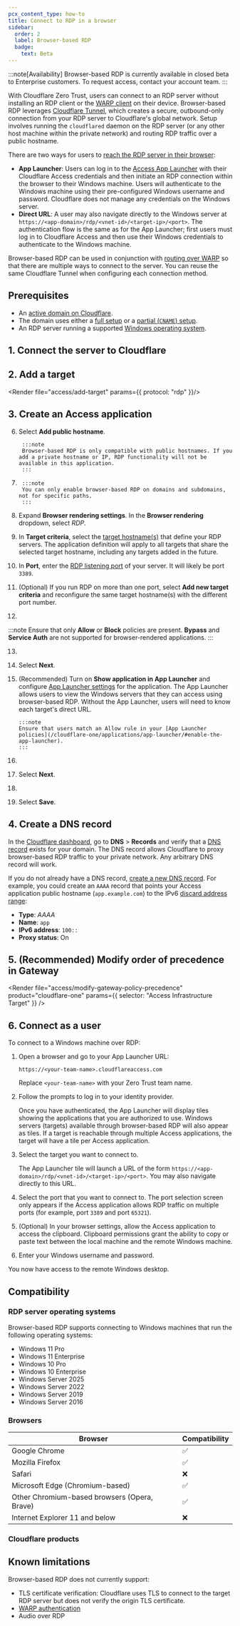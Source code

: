 ```yaml
---
pcx_content_type: how-to
title: Connect to RDP in a browser
sidebar:
  order: 2
  label: Browser-based RDP
  badge:
    text: Beta
---
```



:::note[Availability]
Browser-based RDP is currently available in closed beta to Enterprise customers. To request access, contact your account team.
:::

With Cloudflare Zero Trust, users can connect to an RDP server without installing an RDP client or the [WARP client](/cloudflare-one/connections/connect-devices/warp/) on their device. Browser-based RDP leverages [Cloudflare Tunnel](/cloudflare-one/connections/connect-networks/), which creates a secure, outbound-only connection from your RDP server to Cloudflare's global network. Setup involves running the `cloudflared` daemon on the RDP server (or any other host machine within the private network) and routing RDP traffic over a public hostname.

There are two ways for users to [reach the RDP server in their browser](#4-connect-as-a-user):
- **App Launcher**: Users can log in to the [Access App Launcher](/cloudflare-one/applications/app-launcher/) with their Cloudflare Access credentials and then initiate an RDP connection within the browser to their Windows machine. Users will authenticate to the Windows machine using their pre-configured Windows username and password. Cloudflare does not manage any credentials on the Windows server.
- **Direct URL**: A user may also navigate directly to the Windows server at `https://<app-domain>/rdp/<vnet-id>/<target-ip>/<port>`. The authentication flow is the same as for the App Launcher; first users must log in to Cloudflare Access and then use their Windows credentials to authenticate to the Windows machine.

Browser-based RDP can be used in conjunction with [routing over WARP](/cloudflare-one/connections/connect-networks/use-cases/rdp/rdp-warp-to-tunnel/) so that there are multiple ways to connect to the server. You can reuse the same Cloudflare Tunnel when configuring each connection method.

## Prerequisites

- An [active domain on Cloudflare](/fundamentals/setup/manage-domains/add-site/).
- The domain uses either a [full setup](/dns/zone-setups/full-setup/) or a [partial (`CNAME`) setup](/dns/zone-setups/partial-setup/).
- An RDP server running a supported [Windows operating system](#rdp-server-operating-systems).

## 1. Connect the server to Cloudflare

<Render file="tunnel/connect-private-network" />

<Render file="tunnel/connect-private-network-infra-access" />

## 2. Add a target

<Render file="access/add-target" params={{ protocol: "rdp" }}/>

## 3. Create an Access application

<Render file="access/self-hosted-app/create-app" />

6. Select **Add public hostname**.

		:::note
		Browser-based RDP is only compatible with public hostnames. If you add a private hostname or IP, RDP functionality will not be available in this application.
		:::

7. <Render file="access/self-hosted-app/choose-domain" product="cloudflare-one" />

		:::note
		You can only enable browser-based RDP on domains and subdomains, not for specific paths.
		:::

8. Expand **Browser rendering settings**. In the **Browser rendering** dropdown, select _RDP_.

9. In **Target criteria**, select the [target hostname(s)](#2-add-a-target) that define your RDP servers. The application definition will apply to all targets that share the selected target hostname, including any targets added in the future.

10. In **Port**, enter the [RDP listening port](https://docs.microsoft.com/en-us/windows-server/remote/remote-desktop-services/clients/change-listening-port) of your server. It will likely be port `3389`.

11. (Optional) If you run RDP on more than one port, select **Add new target criteria** and reconfigure the same target hostname(s) with the different port number.

12. <Render file="access/add-access-policies" product="cloudflare-one" />

:::note
Ensure that only **Allow** or **Block** policies are present. **Bypass** and **Service Auth** are not supported for browser-rendered applications.
:::

13. <Render file="access/access-choose-idps" product="cloudflare-one" />

14. Select **Next**.

15. (Recommended) Turn on **Show application in App Launcher** and configure [App Launcher settings](/cloudflare-one/applications/app-launcher/) for the application. The App Launcher allows users to view the Windows servers that they can access using browser-based RDP. Without the App Launcher, users will need to know each target's direct URL.

		:::note
		Ensure that users match an Allow rule in your [App Launcher policies](/cloudflare-one/applications/app-launcher/#enable-the-app-launcher).
		:::

16. <Render file="access/access-block-page" product="cloudflare-one" />

17. Select **Next**.

18. <Render file="access/self-hosted-app/advanced-settings" product="cloudflare-one" />

19. Select **Save**.

## 4. Create a DNS record

In the [Cloudflare dashboard](https://dash.cloudflare.com/login), go to **DNS** > **Records** and verify that a [DNS record](/dns/manage-dns-records/how-to/create-dns-records/) exists for your domain. The DNS record allows Cloudflare to proxy browser-based RDP traffic to your private network. Any arbitrary DNS record will work.

If you do not already have a DNS record, [create a new DNS record](/dns/manage-dns-records/how-to/create-dns-records/#create-dns-records). For example, you could create an `AAAA` record that points your Access application public hostname (`app.example.com`) to the IPv6 [discard address range](https://www.rfc-editor.org/rfc/rfc6666.html):

- **Type**: _AAAA_
- **Name**: `app`
- **IPv6 address**: `100::`
- **Proxy status**: On

## 5. (Recommended) Modify order of precedence in Gateway
<Render file="access/modify-gateway-policy-precedence" product="cloudflare-one" params={{ selector: "Access Infrastructure Target" }} />

## 6. Connect as a user

To connect to a Windows machine over RDP:

1. Open a browser and go to your App Launcher URL:

	```text
	https://<your-team-name>.cloudflareaccess.com
	```

	Replace `<your-team-name>` with your Zero Trust <GlossaryTooltip term="team name">team name</GlossaryTooltip>.
2. Follow the prompts to log in to your identity provider.

	Once you have authenticated, the App Launcher will display tiles showing the applications that you are authorized to use. Windows servers (targets) available through browser-based RDP will also appear as tiles. If a target is reachable through multiple Access applications, the target will have a tile per Access application.
3. Select the target you want to connect to.

	The App Launcher tile will launch a URL of the form `https://<app-domain>/rdp/<vnet-id>/<target-ip>/<port>`. You may also navigate directly to this URL.
4. Select the port that you want to connect to. The port selection screen only appears if the Access application allows RDP traffic on multiple ports (for example, port `3389` and port `65321`).
5. (Optional) In your browser settings, allow the Access application to access the clipboard. Clipboard permissions grant the ability to copy or paste text between the local machine and the remote Windows machine.
6. Enter your Windows username and password.

You now have access to the remote Windows desktop.

## Compatibility

### RDP server operating systems

Browser-based RDP supports connecting to Windows machines that run the following operating systems:

- Windows 11 Pro
- Windows 11 Enterprise
- Windows 10 Pro
- Windows 10 Enterprise
- Windows Server 2025
- Windows Server 2022
- Windows Server 2019
- Windows Server 2016

### Browsers

| Browser                                      | Compatibility |
| -------------------------------------------- | ------------- |
| Google Chrome                                | ✅            |
| Mozilla Firefox                              | ✅            |
| Safari                                       | ❌            |
| Microsoft Edge (Chromium-based)              | ✅            |
| Other Chromium-based browsers (Opera, Brave) | ✅            |
| Internet Explorer 11 and below               | ❌            |

### Cloudflare products

 <Render file="access/self-hosted-app/product-compatibility" product="cloudflare-one" />

## Known limitations

Browser-based RDP does not currently support:

- TLS certificate verification: Cloudflare uses TLS to connect to the target RDP server but does not verify the origin TLS certificate.
- [WARP authentication](/cloudflare-one/connections/connect-devices/warp/configure-warp/warp-sessions/#configure-warp-sessions-in-access)
- Audio over RDP


